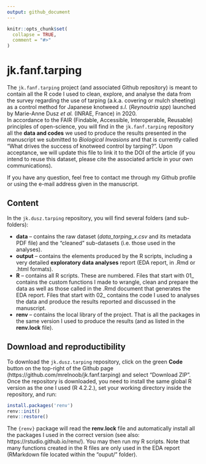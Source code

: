 ```yaml
---
output: github_document
---
```


<!-- README.md is generated from README.Rmd. Please edit that file -->

```r
knitr::opts_chunk$set(
  collapse = TRUE,
  comment = "#>"
)
```

# jk.fanf.tarping

<!-- badges: start -->
<!-- badges: end -->

The `jk.fanf.tarping` project (and associated Github repository) is meant to contain all the R code I used to clean, explore, and analyse the data from the survey regarding the use of tarping (a.k.a. covering or mulch sheeting) as a control method for Japanese knotweed *s.l.* (*Reynoutria spp*) launched by Marie-Anne Dusz *et al.* (INRAE, France) in 2020.  
In accordance to the FAIR (Findable, Accessible, Interoperable, Reusable) principles of open-science, you will find in the `jk.fanf.tarping` repository all the **data and codes** we used to produce the results presented in the manuscript we submitted to *Biological Invasions* and that is currently called "What drives the success of knotweed control by tarping?". Upon acceptance, we will update this file to link it to the DOI of the article (if you intend to reuse this dataset, please cite the associated article in your own communications).

If you have any question, feel free to contact me through my Github profile or using the e-mail address given in the manuscript.



## Content

In the `jk.dusz.tarping` repository, you will find several folders (and sub-folders):

* **data** -- contains the raw dataset (*data_tarping_x.csv* and its metadata PDF file) and the "cleaned" sub-datasets (i.e. those used in the analyses).
* **output** -- contains the elements produced by the R scripts, including a very detailed **exploratory data analyses** report (EDA report, in .Rmd or .html formats).
* **R** -- contains all R scripts. These are numbered. Files that start with 01_ contains the custom functions I made to wrangle, clean and prepare the data as well as those called in the .Rmd document that generates the EDA report. Files that start with 02_ contains the code I used to analyses the data and produce the results reported and discussed in the manuscript. 
* **renv** -- contains the local library of the project. That is all the packages in the same version I used to produce the results (and as listed in the **renv.lock** file).



## Download and reproductibility

To download the `jk.dusz.tarping` repository, click on the green **Code** button on the top-right of the Github page (https://github.com/mrelnoob/jk.fanf.tarping) and select "Download ZIP". Once the repository is downloaded, you need to install the same global R version as the one I used (R 4.2.2.), set your working directory inside the repository, and run:

``` r
install.packages('renv')
renv::init()
renv::restore()
```

The `{renv}` package will read the **renv.lock** file and automatically install all the packages I used in the correct version (see also: https://rstudio.github.io/renv/). You may then run my R scripts. Note that many functions created in the R files are only used in the EDA report (RMarkdown file located within the "ouput/" folder).
